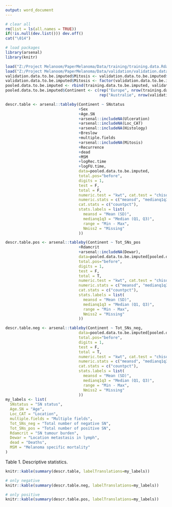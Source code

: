 ```yaml
---
output: word_document
---
```


```r
# clear all
rm(list = ls(all.names = TRUE))
if(!is.null(dev.list())) dev.off()
cat("\014")

# load packages
library(arsenal)
library(knitr)

load("Z:/Project Melanoom/PaperMelanoma/Data/training/training.data.Rdata")
load("Z:/Project Melanoom/PaperMelanoma/Data/validation/validation.data.Rdata")
validation.data.to.be.imputed$Mitosis <- validation.data.to.be.imputed$Mitosis>0
validation.data.to.be.imputed$Mitosis <- factor(validation.data.to.be.imputed$Mitosis, labels=c("No", "Yes"))
pooled.data.to.be.imputed <- rbind(training.data.to.be.imputed, validation.data.to.be.imputed)
pooled.data.to.be.imputed$Continent <- c(rep("Europe", nrow(training.data.to.be.imputed)), 
                                         rep("Australie", nrow(validation.data.to.be.imputed)))

descr.table <- arsenal::tableby(Continent ~ SNstatus
                                +Sex
                                +Age.SN
                                +arsenal::includeNA(Ulceration)
                                +arsenal::includeNA(Loc_CAT)
                                +arsenal::includeNA(Histology)
                                +Breslow
                                +multiple.fields
                                +arsenal::includeNA(Mitosis)
                                +Recurrence
                                +dead
                                +MSM
                                +logRec.time
                                +logFU.time, 
                                data=pooled.data.to.be.imputed,
                                total.pos="before",
                                digits = 1,
                                test = F,
                                total = F,
                                numeric.test = "kwt", cat.test = "chisq",
                                numeric.stats = c("meansd", "medianq1q3", "range", "Nmiss2"),
                                cat.stats = c("countpct"),
                                stats.labels = list(
                                  meansd = "Mean (SD)",
                                  medianq1q3 = "Median (Q1, Q3)",
                                  range = "Min - Max",
                                  Nmiss2 = "Missing"
                                ))

descr.table.pos <- arsenal::tableby(Continent ~ Tot_SNs_pos
                                +Rdamcrit
                                +arsenal::includeNA(Dewar),
                                data=pooled.data.to.be.imputed[pooled.data.to.be.imputed$SNstatus=="Positive",],
                                total.pos="before",
                                digits = 1,
                                test = F,
                                total = T,
                                numeric.test = "kwt", cat.test = "chisq",
                                numeric.stats = c("meansd", "medianq1q3", "range", "Nmiss2"),
                                cat.stats = c("countpct"),
                                stats.labels = list(
                                  meansd = "Mean (SD)",
                                  medianq1q3 = "Median (Q1, Q3)",
                                  range = "Min - Max",
                                  Nmiss2 = "Missing"
                                ))

descr.table.neg <- arsenal::tableby(Continent ~ Tot_SNs_neg,
                                data=pooled.data.to.be.imputed[pooled.data.to.be.imputed$SNstatus=="Negative",],
                                total.pos="before",
                                digits = 1,
                                test = F,
                                total = T,
                                numeric.test = "kwt", cat.test = "chisq",
                                numeric.stats = c("meansd", "medianq1q3", "range", "Nmiss2"),
                                cat.stats = c("countpct"),
                                stats.labels = list(
                                  meansd = "Mean (SD)",
                                  medianq1q3 = "Median (Q1, Q3)",
                                  range = "Min - Max",
                                  Nmiss2 = "Missing"
                                ))
my_labels <- list(
  SNstatus = "SN status",
  Age.SN = "Age",
  Loc_CAT = "Location",
  multiple.fields = "Multiple fields",
  Tot_SNs_neg = "Total number of negative SN",
  Tot_SNs_pos = "Total number of positive SN",
  Rdamcrit = "SN tumour burden",
  Dewar = "Location metastasis in lymph",
  dead = "Deaths",
  MSM = "Melanoma specific mortality"
)
```

Table 1. Descriptive statistics.
```r
knitr::kable(summary(descr.table, labelTranslations=my_labels))

# only negative
knitr::kable(summary(descr.table.neg, labelTranslations=my_labels))

# only positive
knitr::kable(summary(descr.table.pos, labelTranslations=my_labels))
```
